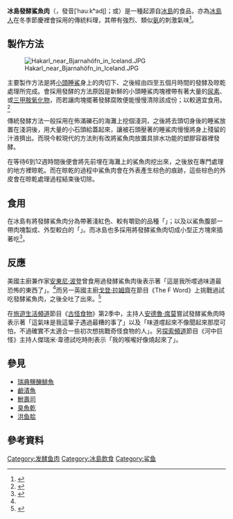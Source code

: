 {{noteTA
|1=zh-cn:安东尼·伯尔顿; zh-hk:安東尼·波登; zh-mo:安東尼·波登; zh-sg:安东尼·伯尔顿; zh-tw:安東尼·波登;
}}
{{Infobox Prepared Food
| name             = 冰島發酵鯊魚肉
| image            = [[File:Hákarl.JPG|150px]]
| caption          = 一袋放在真空包裝裡的發酵鯊魚肉
| alternate_name   = 腐爛鯊魚肉、臭鯊魚肉
| country          = [[冰島|冰島]]
| main_ingredient  = [[小頭睡鯊|小頭睡鯊]]肉片
}}

'''冰島發酵鯊魚肉'''（{{lang-is|Hákarl}}，發音[ˈhauːkʰadl̥]；或{{lang|is|Kæstur Hákarl}}）是一種起源自[[冰島|冰島]]的食品，亦為[[冰島人|冰島人]]在冬季節慶裡會採用的傳統料理，其帶有強烈、類似[[氨|氨]]的刺激氣味<ref name="WS">{{Cite web |url=http://online.wsj.com/news/articles/SB10001424052970204661604577186843056231170?mg=reno64-wsj&url=http%3A%2F%2Fonline.wsj.com%2Farticle%2FSB10001424052970204661604577186843056231170.html |title=You Eat That? |work=The Wall Street Journal |author=Rachel Herz |date=2012年1月28日 |accessdate=2014年3月1日 |archive-date=2014年3月5日 |archive-url=https://web.archive.org/web/20140305234353/http://online.wsj.com/news/articles/SB10001424052970204661604577186843056231170?mg=reno64-wsj&url=http:%2F%2Fonline.wsj.com%2Farticle%2FSB10001424052970204661604577186843056231170.html |dead-url=no }}</ref>。

== 製作方法 ==
[[File:Hakarl_near_Bjarnahöfn_in_Iceland.JPG|thumb]]

主要製作方法是將[[小頭睡鯊|小頭睡鯊]]身上的肉切下、之後經由四至五個月時間的發酵及晾乾處理所完成。會採用發酵的方法原因是新鮮的小頭睡鯊肉塊裡帶有著大量的[[尿素|尿素]]、或[[三甲胺氧化物|三甲胺氧化物]]，而若讓肉塊擺著發酵腐敗便能慢慢清除該成份；以較適宜食用。<ref>{{Cite web |url=http://voices.yahoo.com/the-mystery-hakarl-rotten-shark-meat-delicacy-from-617158.html?cat=16 |title=The Mystery of Hakarl: Rotten Shark Meat Delicacy From Iceland |work=[[Yahoo|Yahoo]] |author=David Yuen |date=2007年10月26日 |accessdate=2014年3月1日 |deadurl=yes |archiveurl=https://web.archive.org/web/20131029212303/http://voices.yahoo.com/the-mystery-hakarl-rotten-shark-meat-delicacy-from-617158.html?cat=16 |archivedate=2013年10月29日 }}</ref>

傳統發酵方法一般採用在佈滿礫石的海灘上挖個淺洞，之後將去頭切身後的睡鯊放置在淺洞後，用大量的小石頭給蓋起來，讓被石頭壓著的睡鯊肉慢慢將身上殘留的汁液擠出。而現今較現代的方法則有改將鯊魚肉放置具排水功能的塑膠容器裡發酵。

在等待6到12週時間後便會將先前埋在海灘上的鯊魚肉挖出來，之後放在專門處理的地方裡晾乾。而在晾乾的過程中鯊魚肉會在外表產生棕色的痕跡，這些棕色的外皮會在晾乾處理過程結束後切除。

== 食用 ==
在冰島有將發酵鯊魚肉分為帶著淺紅色、較有嚼勁的品種「{{lang|is|glerhákarl}}」；以及以鯊魚腹部一帶肉塊製成、外型較白的「{{lang|is|skyrhákarl}}」。而冰島也多採用將發酵鯊魚肉切成小型正方塊來插著吃<ref>{{Cite web |url=http://gourmetwonderland.com/hakarl-brennivin |script-title=en:Iceland's Wild Culinary Traditions: Hákarl + Brennivín |work=Gourmet Wonderland |author=David Yuen |date=2007年10月26日 |accessdate=2014年3月1日 |archive-date=2014年3月6日 |archive-url=https://web.archive.org/web/20140306161147/http://gourmetwonderland.com/hakarl-brennivin |dead-url=no }}</ref>。

== 反應 ==
美國主廚兼作家[[安東尼·波登|安東尼·波登]]曾食用過發酵鯊魚肉後表示著「這是我所嚐過味道最恐怖的東西了」。<ref name="WS"/>而另一英國主廚[[戈登·拉姆齊|戈登·拉姆齊]]在節目《The F Word》上挑戰過試吃發酵鯊魚肉，之後全吐了出來。<ref>{{YouTube|-xhfJRdwHnU|James May eats Bull's Penis and Rotten Shark|m=2|s=48|language=英語}}</ref>

在[[旅遊生活頻道|旅遊生活頻道]]節目《[[古怪食物|古怪食物]]》第2季中，主持人[[安德魯·席莫|安德魯·席莫]]嘗試發酵鯊魚肉時表示著「這氣味是我這輩子遇過最糟的事了」以及「味道嚐起來不像聞起來那麼可怕，不過確實不太適合一些初次想挑戰奇怪食物的人」。另[[探索頻道|探索頻道]]節目《河中巨怪》主持人傑瑞米·韋德試吃時則表示「我的喉嚨好像燒起來了」。

== 參見 ==
*[[瑞典鹽醃鯡魚|瑞典鹽醃鯡魚]]
*[[鹼漬魚|鹼漬魚]]
*[[鮒壽司|鮒壽司]]
*[[臭魚乾|臭魚乾]]
*[[洪鱼脍|洪鱼脍]]

== 參考資料 ==
{{reflist}}

{{DEFAULTSORT:Hákarl}}
[[Category:发酵鱼肉|Category:发酵鱼肉]]
[[Category:冰島飲食|Category:冰島飲食]]
[[Category:鲨鱼|Category:鲨鱼]]